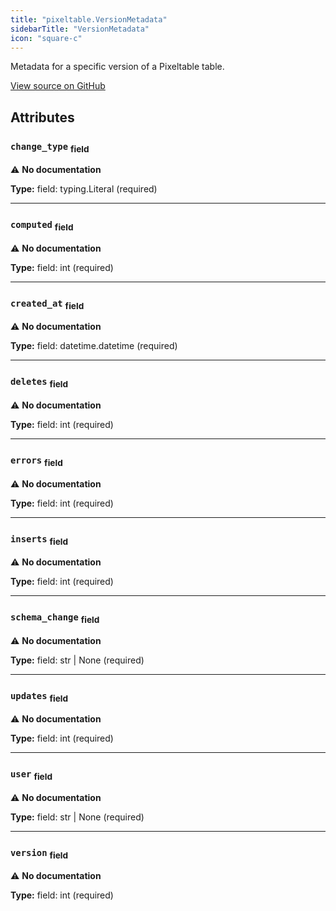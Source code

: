 ```yaml
---
title: "pixeltable.VersionMetadata"
sidebarTitle: "VersionMetadata"
icon: "square-c"
---
```


Metadata for a specific version of a Pixeltable table.


<a href="https://github.com/pixeltable/pixeltable/blob/main/pixeltable/catalog/table_metadata.py#L79" target="_blank">View source on GitHub</a>

## Attributes

### `change_type` <sub>field</sub>

⚠️ **No documentation**

**Type:** field: typing.Literal (required)

---

### `computed` <sub>field</sub>

⚠️ **No documentation**

**Type:** field: int (required)

---

### `created_at` <sub>field</sub>

⚠️ **No documentation**

**Type:** field: datetime.datetime (required)

---

### `deletes` <sub>field</sub>

⚠️ **No documentation**

**Type:** field: int (required)

---

### `errors` <sub>field</sub>

⚠️ **No documentation**

**Type:** field: int (required)

---

### `inserts` <sub>field</sub>

⚠️ **No documentation**

**Type:** field: int (required)

---

### `schema_change` <sub>field</sub>

⚠️ **No documentation**

**Type:** field: str | None (required)

---

### `updates` <sub>field</sub>

⚠️ **No documentation**

**Type:** field: int (required)

---

### `user` <sub>field</sub>

⚠️ **No documentation**

**Type:** field: str | None (required)

---

### `version` <sub>field</sub>

⚠️ **No documentation**

**Type:** field: int (required)

